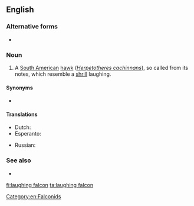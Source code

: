 ==English==

===Alternative forms===
* {{l|en|laughing-falcon}}

===Noun===
{{en-noun}}

# A [[South American]] [[hawk]] (''[[Herpetotheres cachinnans]]''), so called from its notes, which resemble a [[shrill]] laughing.

====Synonyms====
* {{l|en|snake hawk}}

====Translations====
{{trans-top|South American hawk (''Herpetotheres cachinnans'')}}
* Dutch: {{t|nl|lachvalk}}
* Esperanto: {{t|eo|akaŭano}}
{{trans-mid}}
* Russian: {{t|ru|смею́щийся со́кол|m}}
{{trans-bottom}}

===See also===
* {{projectlink|wikipedia|laughing falcon}}

[[Category:en:Falconids]]

[[fi:laughing falcon]]
[[ta:laughing falcon]]